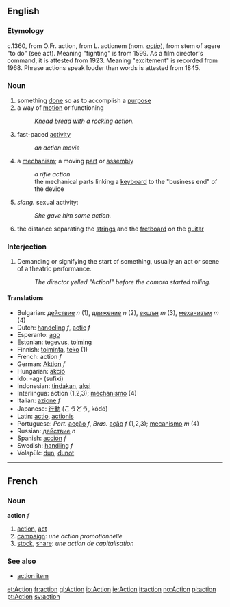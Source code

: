 ==English==
=== Etymology ===
c.1360, from O.Fr. action, from L. actionem (nom. ''[[actio]]''), from stem of agere "to do" (see act). Meaning "fighting" is from 1599. As a film director's command, it is attested from 1923. Meaning "excitement" is recorded from 1968. Phrase actions speak louder than words is attested from 1845.

===Noun===
# something [[done]] so as to accomplish a [[purpose]]
# a way of [[motion]] or functioning
#: ''Knead bread with a rocking action.''
# fast-paced [[activity]]
#: ''an action movie''
# a [[mechanism]]; a moving [[part]] or [[assembly]]
#: ''a rifle action''
#: the mechanical parts linking a [[keyboard]] to the "business end" of the device
# ''slang.'' sexual activity:
#: ''She gave him some action.''
#the distance separating the [[strin]]gs and the [[fretboard]] on the [[guitar]]

===Interjection===
# Demanding or signifying the start of something, usually an act or scene of a theatric performance.
#: ''The director yelled "Action!" before the camara started rolling.''

====Translations====
*Bulgarian: [[действие]] ''n'' (1), [[движение]] ''n'' (2), [[екшън]] ''m'' (3), [[механизъм]] ''m'' (4)
*Dutch: [[handeling]] ''f'', [[actie]] ''f''
*Esperanto: [[ago]]
*Estonian: [[tegevus]], [[toiming]]
*Finnish: [[toiminta]], [[teko]] (1)
*French: action ''f''
*German: [[Aktion]] ''f''
*Hungarian: [[akció]]
*Ido: -ag- (sufixi)
*Indonesian: [[tindak]]an, [[aksi]] 
*Interlingua: action (1,2,3); [[mechanismo]] (4)
*Italian: [[azione]] ''f'' 
*Japanese: [[行動]] (こうどう, kōdō) 
*Latin: [[actio]], [[actionis]]
*Portuguese: ''Port.'' [[acção]] ''f'', ''Bras.'' [[ação]] ''f'' (1,2,3); [[mecanismo]] ''m'' (4)
*Russian: [[действие]] ''n''
*Spanish: [[acción]] ''f'' 
*Swedish: [[handling]] ''f'' 
*Volapük: [[dun]], [[dunot]]

----

==French==
===Noun===
'''action''' ''f''

# [[action]], [[act]]
# [[campaign]]: ''une action promotionnelle''
# [[stock]], [[share]]: ''une action de capitalisation''

===See also===
*[[action item]]

[[et:Action]]
[[fr:action]]
[[gl:Action]]
[[io:Action]]
[[ie:Action]]
[[it:action]]
[[no:Action]]
[[pl:action]]
[[pt:Action]]
[[sv:action]]